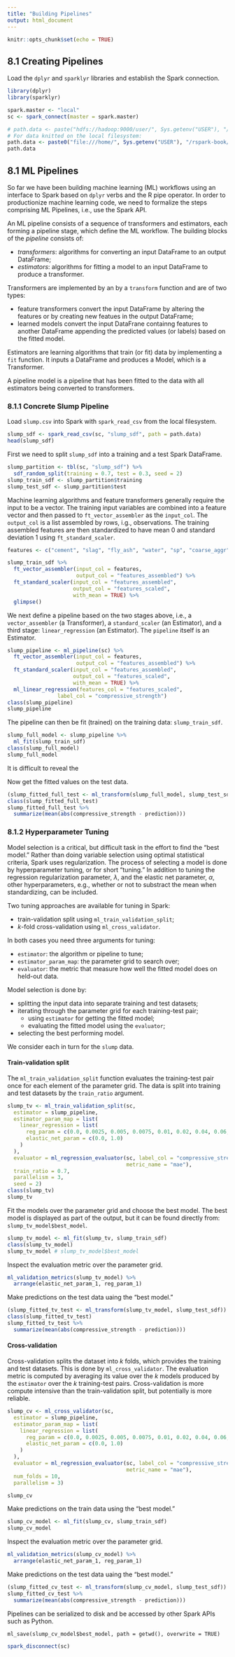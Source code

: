 ```yaml
---
title: "Building Pipelines"
output: html_document
---
```


```r
knitr::opts_chunk$set(echo = TRUE)
```

## 8.1 Creating Pipelines

Load the `dplyr` and `sparklyr` libraries and establish the Spark connection.
```r
library(dplyr)
library(sparklyr)

spark.master <- "local"
sc <- spark_connect(master = spark.master)

# path.data <- paste("hdfs://hadoop:9000/user/", Sys.getenv("USER"), "/data/slump.csv", sep = "")
# For data knitted on the local filesystem:
path.data <- paste0("file:///home/", Sys.getenv("USER"), "/rspark-book/data/slump.csv")
path.data
```

## 8.1 ML Pipelines

So far we have been building machine learning (ML) workflows using an interface to Spark based on `dplyr` verbs and the R pipe operator. In order to productionize machine learning code, we need to formalize the steps comprising  ML Pipelines, i.e., use the Spark API. 

An ML pipeline consists of a sequence of transformers and estimators, each forming a pipeline stage, which define the ML workflow. The building blocks of the *pipeline* consists of:

* *transformers*: algorithms for converting an input DataFrame to an output DataFrame;  
* *estimators*: algorithms for fitting a model to an input DataFrame to produce a transformer.  

Transformers are implemented by an by a `transform` function and are of two types:  

* feature transformers convert the input DataFrame by altering the features or by creating new featues in the output DataFrame;     
* learned models convert the input DataFrane containng features to another DataFrame appending the predicted values (or labels) based on the fitted model.  

Estimators are learning algorithms that train (or fit) data by implementing a `fit` function. It inputs a DataFrame and produces a Model, which is a Transformer.

A pipeline model is a pipeline that has been fitted to the data with all estimators being converted to transformers.

### 8.1.1 Concrete Slump Pipeline

Load `slump.csv` into Spark with `spark_read_csv` from the local filesystem.
```r
slump_sdf <- spark_read_csv(sc, "slump_sdf", path = path.data)
head(slump_sdf)
```

First we need to split `slump_sdf` into a training and a test Spark DataFrame.
```r
slump_partition <- tbl(sc, "slump_sdf") %>%
  sdf_random_split(training = 0.7, test = 0.3, seed = 2)
slump_train_sdf <- slump_partition$training
slump_test_sdf <- slump_partition$test
```

Machine learning algorithms and feature transformers generally require the input to be a vector. The training input variables are combined into a feature vector and then passed to `ft_vector_assembler` as the `input_col`. The `output_col` is a list assembled by rows, i.g., observations. The training assembled features are then standardized to have mean 0 and standard deviation 1 using `ft_standard_scaler`.
```r
features <- c("cement", "slag", "fly_ash", "water", "sp", "coarse_aggr", "fine_aggr")

slump_train_sdf %>%
  ft_vector_assembler(input_col = features,
                      output_col = "features_assembled") %>%
  ft_standard_scaler(input_col = "features_assembled",
                     output_col = "features_scaled",
                     with_mean = TRUE) %>%
  glimpse()
```
We next define a pipeline based on the two stages above, i.e., a `vector_assembler` (a Transformer), a `standard_scaler` (an Estimator), and a third stage: `linear_regression` (an Estimator). The `pipeline` itself is an Estimator.
```r
slump_pipeline <- ml_pipeline(sc) %>%
  ft_vector_assembler(input_col = features,
                      output_col = "features_assembled") %>%
  ft_standard_scaler(input_col = "features_assembled",
                     output_col = "features_scaled",
                     with_mean = TRUE) %>%
  ml_linear_regression(features_col = "features_scaled",
                label_col = "compressive_strength")
class(slump_pipeline)
slump_pipeline
```
The pipeline can then be fit (trained) on the training data: `slump_train_sdf`.
```r
slump_full_model <- slump_pipeline %>%
  ml_fit(slump_train_sdf)
class(slump_full_model)
slump_full_model
```
It is difficult to reveal the 

Now get the fitted values on the test data.
```r
(slump_fitted_full_test <- ml_transform(slump_full_model, slump_test_sdf))
class(slump_fitted_full_test)
slump_fitted_full_test %>% 
  summarize(mean(abs(compressive_strength - prediction)))
```

### 8.1.2 Hyperparameter Tuning

Model selection is a critical, but difficult task in the effort to find the "best model." Rather than doing variable selection using optimal statistical criteria, Spark uses regularization. The process of selecting a model is done by hyperparameter tuning, or for short "tuning." In addition to tuning the regression regularization parameter, $\lambda$, and the elastic net parameter, $\alpha$, other hyperparameters, e.g., whether or not to substract the mean when standardizing, can be included.

Two tuning approaches are available for tuning in Spark:  

* train-validation split using `ml_train_validation_split`;  
* $k$-fold cross-validation using `ml_cross_validator`.  

In both cases you need three arguments for tuning:  

* `estimator`: the algorithm or pipeline to tune;  
* `estimator_param_map`: the parameter grid to search over;  
* `evaluator`: the metric that measure how well the fitted model does on held-out data.  

Model selection is done by:  

* splitting the input data into separate training and test datasets;  
* iterating through the parameter grid for each training-test pair;  
  + using `estimator` for getting the fitted model;  
  + evaluating the fitted model using the `evaluator`;
* selecting the best performing model.  

We consider each in turn for the `slump` data.

#### Train-validation split

The `ml_train_validation_split` function evaluates the training-test pair once for each element of the parameter grid. The data is split into training and test datasets by the `train_ratio` argument.

```r
slump_tv <- ml_train_validation_split(sc,
  estimator = slump_pipeline,
  estimator_param_map = list(
    linear_regression = list(
      reg_param = c(0.0, 0.0025, 0.005, 0.0075, 0.01, 0.02, 0.04, 0.06, 0.1, 0.15),
      elastic_net_param = c(0.0, 1.0)
    )
  ),
  evaluator = ml_regression_evaluator(sc, label_col = "compressive_strength",
                                      metric_name = "mae"),
  train_ratio = 0.7,
  parallelism = 3,
  seed = 2)
class(slump_tv)
slump_tv
```

Fit the models over the parameter grid and choose the best model. The best model is displayed as part of the output, but it can be found directly from: `slump_tv_model$best_model`.
```r
slump_tv_model <- ml_fit(slump_tv, slump_train_sdf)
class(slump_tv_model)
slump_tv_model # slump_tv_model$best_model
```

Inspect the evaluation metric over the parameter grid.
```r
ml_validation_metrics(slump_tv_model) %>%
  arrange(elastic_net_param_1, reg_param_1)
```

Make predictions on the test data uaing the "best model."
```r
(slump_fitted_tv_test <- ml_transform(slump_tv_model, slump_test_sdf))
class(slump_fitted_tv_test)
slump_fitted_tv_test %>%
  summarize(mean(abs(compressive_strength - prediction)))
```

#### Cross-validation

Cross-validation splits the dataset into $k$ folds, which provides the training and test datasets. This is done by `ml_cross_validator`. The evaluation metric is computed by averaging its value over the $k$ models produced by the `estimator` over the $k$ training-test pairs. Cross-validation is more compute intensive than the train-validation split, but potentially is more reliable.

```r
slump_cv <- ml_cross_validator(sc,
  estimator = slump_pipeline,
  estimator_param_map = list(
    linear_regression = list(
      reg_param = c(0.0, 0.0025, 0.005, 0.0075, 0.01, 0.02, 0.04, 0.06, 0.1, 0.15),
      elastic_net_param = c(0.0, 1.0)
    )
  ),
  evaluator = ml_regression_evaluator(sc, label_col = "compressive_strength",
                                      metric_name = "mae"),
  num_folds = 10,
  parallelism = 3)

slump_cv
```

Make predictions on the train data using the "best model."
```r
slump_cv_model <- ml_fit(slump_cv, slump_train_sdf)
slump_cv_model
```

Inspect the evaluation metric over the parameter grid.
```r
ml_validation_metrics(slump_cv_model) %>%
  arrange(elastic_net_param_1, reg_param_1)
```

Make predictions on the test data uaing the "best model."
```r
(slump_fitted_cv_test <- ml_transform(slump_cv_model, slump_test_sdf))
slump_fitted_cv_test %>%
  summarize(mean(abs(compressive_strength - prediction)))
```

Pipelines can be serialized to disk and be accessed by other Spark APIs such as Python.
```
ml_save(slump_cv_model$best_model, path = getwd(), overwrite = TRUE)
```

```r
spark_disconnect(sc)
```

